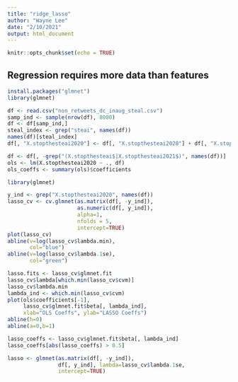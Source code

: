 ```yaml
---
title: "ridge_lasso"
author: "Wayne Lee"
date: "2/10/2021"
output: html_document
---
```


```r
knitr::opts_chunk$set(echo = TRUE)
```

##

## Regression requires more data than features

```r
install.packages("glmnet")
library(glmnet)
```
```r
df <- read.csv("non_retweets_dc_inaug_steal.csv")
samp_ind <- sample(nrow(df), 8000)
df <- df[samp_ind,]
steal_index <- grep("steai", names(df))
names(df)[steal_index]
df[, "X.stopthesteai2020"] <- df[, "X.stopthesteai2020"] + df[, "X.stopthesteai"] + df[, "X.stopthesteai2021"]

df <- df[, -grep("(X.stopthesteai$|X.stopthesteai2021$)", names(df))]
ols <- lm(X.stopthesteai2020 ~ ., df)
ols_coeffs <- summary(ols)$coefficients
```

```r
library(glmnet)

y_ind <- grep("X.stopthesteai2020", names(df))
lasso_cv <- cv.glmnet(as.matrix(df[, -y_ind]),
                      as.numeric(df[, y_ind]),
                      alpha=1,
                      nfolds = 5,
                      intercept=TRUE)
plot(lasso_cv)
abline(v=log(lasso_cv$lambda.min),
       col="blue")
abline(v=log(lasso_cv$lambda.1se),
       col="green")
```


```r
lasso.fits <- lasso_cv$glmnet.fit
lasso_cv$lambda[which.min(lasso_cv$cvm)]
lasso_cv$lambda.min
lambda_ind <- which.min(lasso_cv$cvm)
plot(ols$coefficients[-1],
     lasso_cv$glmnet.fit$beta[, lambda_ind], 
     xlab="OLS Coeffs", ylab="LASSO Coeffs")
abline(h=0)
abline(a=0,b=1)
```

```r
lasso_coeffs <- lasso_cv$glmnet.fit$beta[, lambda_ind]
lasso_coeffs[abs(lasso_coeffs) > 0.5]
```

```r
lasso <- glmnet(as.matrix(df[, -y_ind]),
                df[, y_ind], lambda=lasso_cv$lambda.1se,
                intercept=TRUE)
```

